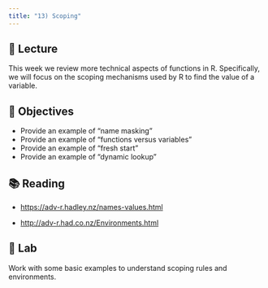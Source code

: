 ```yaml
---
title: "13) Scoping"
---
```



## 📖 Lecture

This week we review more technical aspects of functions in R. Specifically, we will focus on the scoping mechanisms used by R to find the value of a variable.



## 🎯 Objectives

- Provide an example of "name masking"
- Provide an example of "functions versus variables"
- Provide an example of "fresh start"
- Provide an example of "dynamic lookup"



## 📚 Reading

- <a href="https://adv-r.hadley.nz/names-values.html" target="_blank">https://adv-r.hadley.nz/names-values.html</a>

- <a href="http://adv-r.had.co.nz/Environments.html" target="_blank">http://adv-r.had.co.nz/Environments.html</a>



## 🔬 Lab

Work with some basic examples to understand scoping rules and environments.




